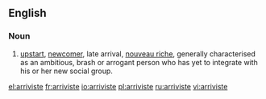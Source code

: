 ==English==

===Noun===
{{en-noun}}

# [[upstart]], [[newcomer]], late arrival, [[nouveau riche]], generally characterised as an ambitious, brash or arrogant person who has yet to integrate with his or her new social group.

[[el:arriviste]]
[[fr:arriviste]]
[[io:arriviste]]
[[pl:arriviste]]
[[ru:arriviste]]
[[vi:arriviste]]